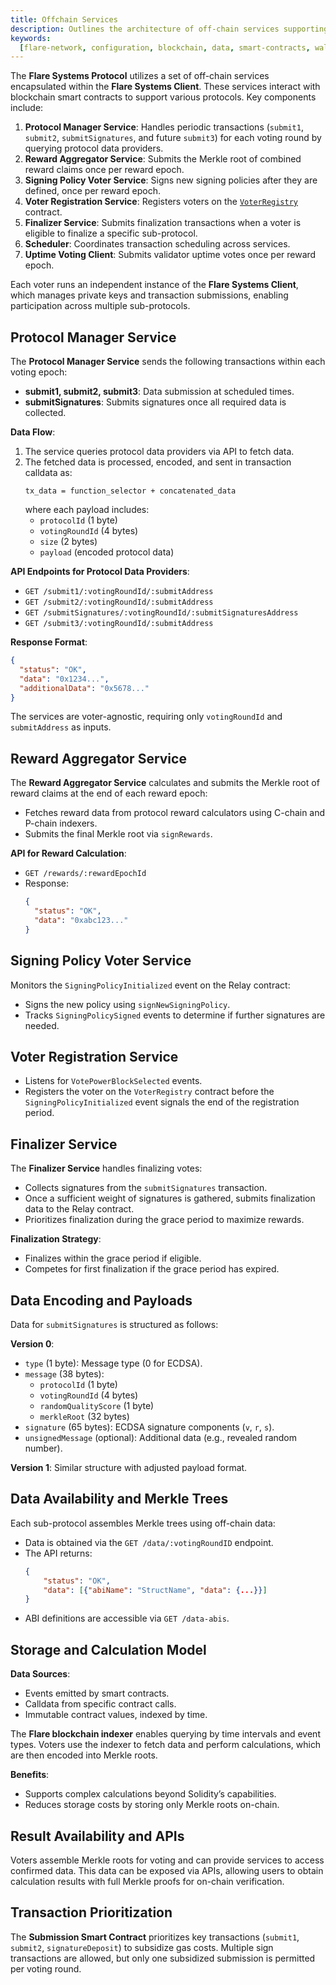 ```yaml
---
title: Offchain Services
description: Outlines the architecture of off-chain services supporting FSP.
keywords:
  [flare-network, configuration, blockchain, data, smart-contracts, wallets]
---
```


The **Flare Systems Protocol** utilizes a set of off-chain services encapsulated within the **Flare Systems Client**. These services interact with blockchain smart contracts to support various protocols. Key components include:

1. **Protocol Manager Service**: Handles periodic transactions (`submit1`, `submit2`, `submitSignatures`, and future `submit3`) for each voting round by querying protocol data providers.
2. **Reward Aggregator Service**: Submits the Merkle root of combined reward claims once per reward epoch.
3. **Signing Policy Voter Service**: Signs new signing policies after they are defined, once per reward epoch.
4. **Voter Registration Service**: Registers voters on the [`VoterRegistry`](/network/fsp/solidity-reference/IVoterRegistry) contract.
5. **Finalizer Service**: Submits finalization transactions when a voter is eligible to finalize a specific sub-protocol.
6. **Scheduler**: Coordinates transaction scheduling across services.
7. **Uptime Voting Client**: Submits validator uptime votes once per reward epoch.

Each voter runs an independent instance of the **Flare Systems Client**, which manages private keys and transaction submissions, enabling participation across multiple sub-protocols.

## Protocol Manager Service

The **Protocol Manager Service** sends the following transactions within each voting epoch:

- **submit1, submit2, submit3**: Data submission at scheduled times.
- **submitSignatures**: Submits signatures once all required data is collected.

**Data Flow**:

1. The service queries protocol data providers via API to fetch data.
2. The fetched data is processed, encoded, and sent in transaction calldata as:
   ```
   tx_data = function_selector + concatenated_data
   ```
   where each payload includes:
   - `protocolId` (1 byte)
   - `votingRoundId` (4 bytes)
   - `size` (2 bytes)
   - `payload` (encoded protocol data)

**API Endpoints for Protocol Data Providers**:

- `GET /submit1/:votingRoundId/:submitAddress`
- `GET /submit2/:votingRoundId/:submitAddress`
- `GET /submitSignatures/:votingRoundId/:submitSignaturesAddress`
- `GET /submit3/:votingRoundId/:submitAddress`

**Response Format**:

```json
{
  "status": "OK",
  "data": "0x1234...",
  "additionalData": "0x5678..."
}
```

The services are voter-agnostic, requiring only `votingRoundId` and `submitAddress` as inputs.

## Reward Aggregator Service

The **Reward Aggregator Service** calculates and submits the Merkle root of reward claims at the end of each reward epoch:

- Fetches reward data from protocol reward calculators using C-chain and P-chain indexers.
- Submits the final Merkle root via `signRewards`.

**API for Reward Calculation**:

- `GET /rewards/:rewardEpochId`
- Response:
  ```json
  {
    "status": "OK",
    "data": "0xabc123..."
  }
  ```

## Signing Policy Voter Service

Monitors the `SigningPolicyInitialized` event on the Relay contract:

- Signs the new policy using `signNewSigningPolicy`.
- Tracks `SigningPolicySigned` events to determine if further signatures are needed.

## Voter Registration Service

- Listens for `VotePowerBlockSelected` events.
- Registers the voter on the `VoterRegistry` contract before the `SigningPolicyInitialized` event signals the end of the registration period.

## Finalizer Service

The **Finalizer Service** handles finalizing votes:

- Collects signatures from the `submitSignatures` transaction.
- Once a sufficient weight of signatures is gathered, submits finalization data to the Relay contract.
- Prioritizes finalization during the grace period to maximize rewards.

**Finalization Strategy**:

- Finalizes within the grace period if eligible.
- Competes for first finalization if the grace period has expired.

## Data Encoding and Payloads

Data for `submitSignatures` is structured as follows:

**Version 0**:

- `type` (1 byte): Message type (0 for ECDSA).
- `message` (38 bytes):
  - `protocolId` (1 byte)
  - `votingRoundId` (4 bytes)
  - `randomQualityScore` (1 byte)
  - `merkleRoot` (32 bytes)
- `signature` (65 bytes): ECDSA signature components (`v`, `r`, `s`).
- `unsignedMessage` (optional): Additional data (e.g., revealed random number).

**Version 1**: Similar structure with adjusted payload format.

## Data Availability and Merkle Trees

Each sub-protocol assembles Merkle trees using off-chain data:

- Data is obtained via the `GET /data/:votingRoundID` endpoint.
- The API returns:
  ```json
  {
      "status": "OK",
      "data": [{"abiName": "StructName", "data": {...}}]
  }
  ```
- ABI definitions are accessible via `GET /data-abis`.

## Storage and Calculation Model

**Data Sources**:

- Events emitted by smart contracts.
- Calldata from specific contract calls.
- Immutable contract values, indexed by time.

The **Flare blockchain indexer** enables querying by time intervals and event types. Voters use the indexer to fetch data and perform calculations, which are then encoded into Merkle roots.

**Benefits**:

- Supports complex calculations beyond Solidity’s capabilities.
- Reduces storage costs by storing only Merkle roots on-chain.

## Result Availability and APIs

Voters assemble Merkle roots for voting and can provide services to access confirmed data. This data can be exposed via APIs, allowing users to obtain calculation results with full Merkle proofs for on-chain verification.

## Transaction Prioritization

The **Submission Smart Contract** prioritizes key transactions (`submit1`, `submit2`, `signatureDeposit`) to subsidize gas costs. Multiple sign transactions are allowed, but only one subsidized submission is permitted per voting round.
